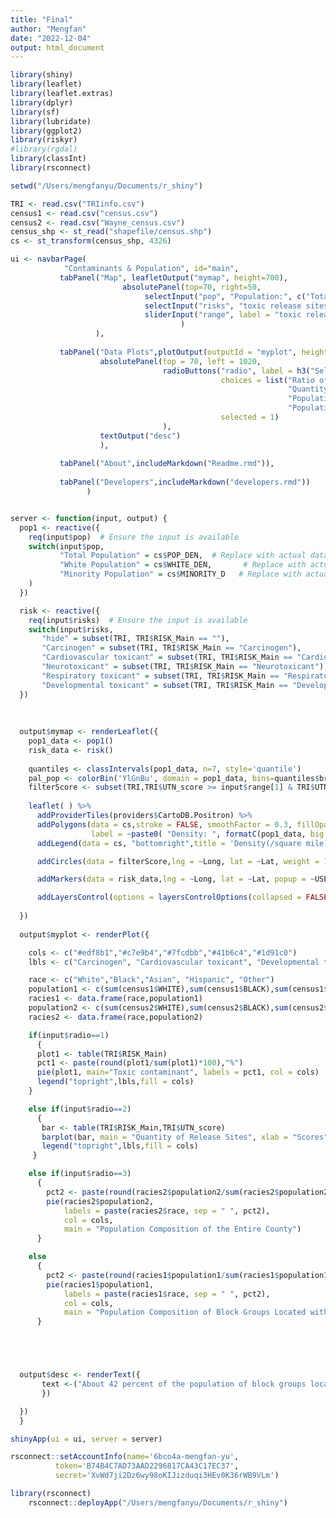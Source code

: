 ```yaml
---
title: "Final"
author: "Mengfan"
date: "2022-12-04"
output: html_document
---
```

```r
library(shiny)
library(leaflet)
library(leaflet.extras)
library(dplyr)
library(sf)
library(lubridate)
library(ggplot2)
library(riskyr)
#library(rgdal)
library(classInt)
library(rsconnect)

setwd("/Users/mengfanyu/Documents/r_shiny")

TRI <- read.csv("TRIinfo.csv")
census1 <- read.csv("census.csv")
census2 <- read.csv("Wayne_census.csv")
census_shp <- st_read("shapefile/census.shp")
cs <- st_transform(census_shp, 4326)
```


```r
ui <- navbarPage(
            "Contaminants & Population", id="main",
           tabPanel("Map", leafletOutput("mymap", height=700),
                         absolutePanel(top=70, right=50,
                              selectInput("pop", "Population:", c("Total Population", "White Population", "Minority Population")),
                              selectInput("risks", "toxic release sites with different Predominant health risk:", c("hide","Carcinogen", "Cardiovascular toxicant", "Neurotoxicant", "Respiratory toxicant", "Developmental toxicant")),
                              sliderInput("range", label = "toxic release sites with differnt Human Health Effects Score:", min(TRI$UTN_score), max(TRI$UTN_score), value = range(TRI$UTN_score), step = 1)
                                      )
                   ),
           
           tabPanel("Data Plots",plotOutput(outputId = "myplot", height = 600, width = 1000 ),
                    absolutePanel(top = 70, left = 1020,
                                  radioButtons("radio", label = h3("Select data:"),
                                               choices = list("Ratio of release sites with differet toxic contaminant" = 1,
                                                              "Quantity of release sites with differet Health Effect Score" = 2,
                                                              "Population Composition of the Entire County" = 3,
                                                              "Population Composition of Block Groups Located within a Mile of Toxic Release Sites" = 4),
                                               selected = 1)
                                  ),
                    textOutput("desc")
                    ),
           
           tabPanel("About",includeMarkdown("Readme.rmd")),
           
           tabPanel("Developers",includeMarkdown("developers.rmd"))
                 )


server <- function(input, output) {
  pop1 <- reactive({
    req(input$pop)  # Ensure the input is available
    switch(input$pop,
           "Total Population" = cs$POP_DEN,  # Replace with actual dataset
           "White Population" = cs$WHITE_DEN,       # Replace with actual dataset
           "Minority Population" = cs$MINORITY_D   # Replace with actual dataset
    )
  })

  risk <- reactive({
    req(input$risks)  # Ensure the input is available
    switch(input$risks,
       "hide" = subset(TRI, TRI$RISK_Main == ""),
       "Carcinogen" = subset(TRI, TRI$RISK_Main == "Carcinogen"),
       "Cardiovascular toxicant" = subset(TRI, TRI$RISK_Main == "Cardiovascular toxicant"),
       "Neurotoxicant" = subset(TRI, TRI$RISK_Main == "Neurotoxicant"),
       "Respiratory toxicant" = subset(TRI, TRI$RISK_Main == "Respiratory toxicant"),
       "Developmental toxicant" = subset(TRI, TRI$RISK_Main == "Developmental toxicant"))
  })
  
  
  
  output$mymap <- renderLeaflet({
    pop1_data <- pop1()
    risk_data <- risk()
    
    quantiles <- classIntervals(pop1_data, n=7, style='quantile')
    pal_pop <- colorBin('YlGnBu', domain = pop1_data, bins=quantiles$brks)
    filterScore <- subset(TRI,TRI$UTN_score >= input$range[1] & TRI$UTN_score <= input$range[2]) 
    
    leaflet( ) %>%
      addProviderTiles(providers$CartoDB.Positron) %>%
      addPolygons(data = cs,stroke = FALSE, smoothFactor = 0.3, fillOpacity = 0.8,  fillColor = ~pal_pop(pop1_data),
                  label = ~paste0( "Density: ", formatC(pop1_data, big.mark = ","))) %>%
      addLegend(data = cs, "bottomright",title = 'Density(/square mile):', pal = pal_pop, values = ~pop1_data, opacity = 1.0,labFormat = labelFormat(transform = function(pop1_data)(pop1_data))) %>%

      addCircles(data = filterScore,lng = ~Long, lat = ~Lat, weight = 1,radius = ~(UTN_score)^2*30, popup = ~USER_NAME,color = "red", fillOpacity = 0.1)%>%

      addMarkers(data = risk_data,lng = ~Long, lat = ~Lat, popup = ~USER_NAME)%>%

      addLayersControl(options = layersControlOptions(collapsed = FALSE))
    
  })
  
  output$myplot <- renderPlot({

    cols <- c("#edf8b1","#c7e9b4","#7fcdbb","#41b6c4","#1d91c0")
    lbls <- c("Carcinogen", "Cardiovascular toxicant", "Developmental toxicant", "Neurotoxicant", "Respiratory toxicant")

    race <- c("White","Black","Asian", "Hispanic", "Other")
    population1 <- c(sum(census1$WHITE),sum(census1$BLACK),sum(census1$ASIAN),sum(census1$HISPANIC),sum(census1$OTHER,census1$HAWN_PI))
    racies1 <- data.frame(race,population1)
    population2 <- c(sum(census2$WHITE),sum(census2$BLACK),sum(census2$ASIAN),sum(census2$HISPANIC),sum(census2$OTHER,census2$HAWN_PI))
    racies2 <- data.frame(race,population2)

    if(input$radio==1)
      {
      plot1 <- table(TRI$RISK_Main)
      pct1 <- paste(round(plot1/sum(plot1)*100),"%")
      pie(plot1, main="Toxic contaminant", labels = pct1, col = cols)
      legend("topright",lbls,fill = cols)
    }

    else if(input$radio==2)
      {
       bar <- table(TRI$RISK_Main,TRI$UTN_score)
       barplot(bar, main = "Quantity of Release Sites", xlab = "Scores", ylab = "Frequency",ylim = c(0, 20), col = cols)
       legend("topright",lbls,fill = cols)
     }

    else if(input$radio==3)
      {
        pct2 <- paste(round(racies2$population2/sum(racies2$population2)*100),"%")
        pie(racies2$population2,
            labels = paste(racies2$race, sep = " ", pct2),
            col = cols,
            main = "Population Composition of the Entire County")
      }

    else
      {
        pct2 <- paste(round(racies1$population1/sum(racies1$population1)*100),"%")
        pie(racies1$population1,
            labels = paste(racies1$race, sep = " ", pct2),
            col = cols,
            main = "Population Composition of Block Groups Located within a Mile of Toxic Release Sites")
      }





  output$desc <- renderText({
       text <-("About 42 percent of the population of block groups located with in a mile of toxic release sites is white. However, the white population account for about 51 percent of Wayne County’s total population. Compared to white population, more minority populations live in neighborhoods closer to toxic exposure points, and are at disproportionate risk of toxic exposure. ")
       })

  })
  }

shinyApp(ui = ui, server = server)
```

```r
rsconnect::setAccountInfo(name='6bco4a-mengfan-yu',
		  token='B74B4C7AD73AAD2296817CA43C17EC37',
		  secret='XvWd7ji2Dz6wy98oKIJizduqi3HEv0K36rWB9VLm')

library(rsconnect)
    rsconnect::deployApp("/Users/mengfanyu/Documents/r_shiny")
```



